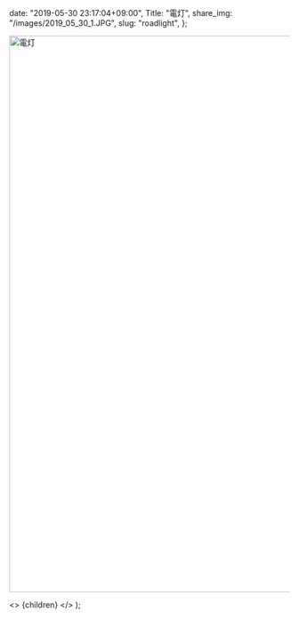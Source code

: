 
  date: "2019-05-30 23:17:04+09:00",
  Title: "電灯",
  share_img: "/images/2019_05_30_1.JPG",
  slug: "roadlight",
};

<img src="/images/2019_05_30_1.JPG" alt="電灯" width="1500" height="1000" loading="lazy" />

  <>
    <Head>
      <title>{meta.Title} | 異郷好実</title>
    </Head>
    <PostLayout meta={meta}>{children}</PostLayout>
  </>
);
